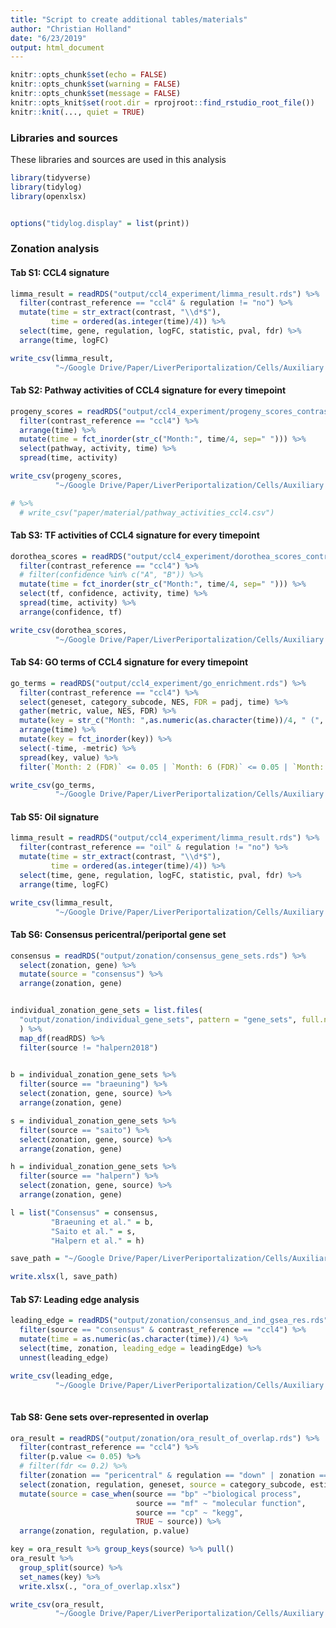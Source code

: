 ```yaml
---
title: "Script to create additional tables/materials"
author: "Christian Holland"
date: "6/23/2019"
output: html_document
---
```


```r
knitr::opts_chunk$set(echo = FALSE)
knitr::opts_chunk$set(warning = FALSE)
knitr::opts_chunk$set(message = FALSE)
knitr::opts_knit$set(root.dir = rprojroot::find_rstudio_root_file())
knitr::knit(..., quiet = TRUE)
```
### Libraries and sources
These libraries and sources are used in this analysis 
```r
library(tidyverse)
library(tidylog)
library(openxlsx)


options("tidylog.display" = list(print))
```
### Zonation analysis

#### Tab S1: CCL4 signature
```r
limma_result = readRDS("output/ccl4_experiment/limma_result.rds") %>%
  filter(contrast_reference == "ccl4" & regulation != "no") %>%
  mutate(time = str_extract(contrast, "\\d*$"),
         time = ordered(as.integer(time)/4)) %>%
  select(time, gene, regulation, logFC, statistic, pval, fdr) %>%
  arrange(time, logFC)

write_csv(limma_result, 
          "~/Google Drive/Paper/LiverPeriportalization/Cells/Auxiliary Files/Supplementary Table 1.csv")
```

#### Tab S2: Pathway activities of CCL4 signature for every timepoint
```r
progeny_scores = readRDS("output/ccl4_experiment/progeny_scores_contrast_wise.rds") %>%
  filter(contrast_reference == "ccl4") %>%
  arrange(time) %>%
  mutate(time = fct_inorder(str_c("Month:", time/4, sep=" "))) %>%
  select(pathway, activity, time) %>%
  spread(time, activity)

write_csv(progeny_scores, 
          "~/Google Drive/Paper/LiverPeriportalization/Cells/Auxiliary Files/Supplementary Table 2.csv")

# %>%
  # write_csv("paper/material/pathway_activities_ccl4.csv")
```


#### Tab S3: TF activities of CCL4 signature for every timepoint
```r
dorothea_scores = readRDS("output/ccl4_experiment/dorothea_scores_contrast_wise.rds") %>%
  filter(contrast_reference == "ccl4") %>%
  # filter(confidence %in% c("A", "B")) %>%
  mutate(time = fct_inorder(str_c("Month:", time/4, sep=" "))) %>%
  select(tf, confidence, activity, time) %>%
  spread(time, activity) %>%
  arrange(confidence, tf)

write_csv(dorothea_scores,
          "~/Google Drive/Paper/LiverPeriportalization/Cells/Auxiliary Files/Supplementary Table 3.csv")
```

#### Tab S4: GO terms of CCL4 signature for every timepoint
```r
go_terms = readRDS("output/ccl4_experiment/go_enrichment.rds") %>%
  filter(contrast_reference == "ccl4") %>%
  select(geneset, category_subcode, NES, FDR = padj, time) %>%
  gather(metric, value, NES, FDR) %>%
  mutate(key = str_c("Month: ",as.numeric(as.character(time))/4, " (", metric, ")")) %>%
  arrange(time) %>%
  mutate(key = fct_inorder(key)) %>%
  select(-time, -metric) %>%
  spread(key, value) %>%
  filter(`Month: 2 (FDR)` <= 0.05 | `Month: 6 (FDR)` <= 0.05 | `Month: 12 (FDR)` <= 0.05)

write_csv(go_terms, 
          "~/Google Drive/Paper/LiverPeriportalization/Cells/Auxiliary Files/Supplementary Table 4.csv")
```

#### Tab S5: Oil signature
```r
limma_result = readRDS("output/ccl4_experiment/limma_result.rds") %>%
  filter(contrast_reference == "oil" & regulation != "no") %>%
  mutate(time = str_extract(contrast, "\\d*$"),
         time = ordered(as.integer(time)/4)) %>%
  select(time, gene, regulation, logFC, statistic, pval, fdr) %>%
  arrange(time, logFC)

write_csv(limma_result, 
          "~/Google Drive/Paper/LiverPeriportalization/Cells/Auxiliary Files/Supplementary Table 5.csv")
```


#### Tab S6: Consensus pericentral/periportal gene set
```r
consensus = readRDS("output/zonation/consensus_gene_sets.rds") %>%
  select(zonation, gene) %>%
  mutate(source = "consensus") %>%
  arrange(zonation, gene)


individual_zonation_gene_sets = list.files(
  "output/zonation/individual_gene_sets", pattern = "gene_sets", full.names = T
  ) %>%
  map_df(readRDS) %>%
  filter(source != "halpern2018")
  

b = individual_zonation_gene_sets %>% 
  filter(source == "braeuning") %>%
  select(zonation, gene, source) %>%
  arrange(zonation, gene)

s = individual_zonation_gene_sets %>% 
  filter(source == "saito") %>%
  select(zonation, gene, source) %>%
  arrange(zonation, gene)

h = individual_zonation_gene_sets %>% 
  filter(source == "halpern") %>%
  select(zonation, gene, source) %>%
  arrange(zonation, gene)

l = list("Consensus" = consensus,
         "Braeuning et al." = b, 
         "Saito et al." = s, 
         "Halpern et al." = h)

save_path = "~/Google Drive/Paper/LiverPeriportalization/Cells/Auxiliary Files/Supplementary Table 6.xlsx"

write.xlsx(l, save_path)
```

#### Tab S7: Leading edge analysis
```r
leading_edge = readRDS("output/zonation/consensus_and_ind_gsea_res.rds") %>%
  filter(source == "consensus" & contrast_reference == "ccl4") %>%
  mutate(time = as.numeric(as.character(time))/4) %>%
  select(time, zonation, leading_edge = leadingEdge) %>%
  unnest(leading_edge) 

write_csv(leading_edge,
          "~/Google Drive/Paper/LiverPeriportalization/Cells/Auxiliary Files/Supplementary Table 7.csv")
  
```


#### Tab S8: Gene sets over-represented in overlap
```r
ora_result = readRDS("output/zonation/ora_result_of_overlap.rds") %>%
  filter(contrast_reference == "ccl4") %>%
  filter(p.value <= 0.05) %>%
  # filter(fdr <= 0.2) %>%
  filter(zonation == "pericentral" & regulation == "down" | zonation == "periportal" & regulation == "up") %>%
  select(zonation, regulation, geneset, source = category_subcode, estimate, p.value, fdr) %>%
  mutate(source = case_when(source == "bp" ~"biological process",
                            source == "mf" ~ "molecular function",
                            source == "cp" ~ "kegg",
                            TRUE ~ source)) %>%
  arrange(zonation, regulation, p.value)

key = ora_result %>% group_keys(source) %>% pull()
ora_result %>% 
  group_split(source) %>%
  set_names(key) %>%
  write.xlsx(., "ora_of_overlap.xlsx")

write_csv(ora_result,
          "~/Google Drive/Paper/LiverPeriportalization/Cells/Auxiliary Files/Supplementary Table 8.csv")
```